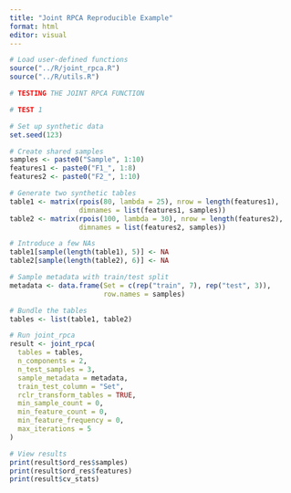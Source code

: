 ```yaml
---
title: "Joint RPCA Reproducible Example"
format: html
editor: visual
---
```


```r
# Load user-defined functions
source("../R/joint_rpca.R")
source("../R/utils.R")

# TESTING THE JOINT RPCA FUNCTION

# TEST 1

# Set up synthetic data
set.seed(123)

# Create shared samples
samples <- paste0("Sample", 1:10)
features1 <- paste0("F1_", 1:8)
features2 <- paste0("F2_", 1:10)

# Generate two synthetic tables
table1 <- matrix(rpois(80, lambda = 25), nrow = length(features1),
                 dimnames = list(features1, samples))
table2 <- matrix(rpois(100, lambda = 30), nrow = length(features2),
                 dimnames = list(features2, samples))

# Introduce a few NAs
table1[sample(length(table1), 5)] <- NA
table2[sample(length(table2), 6)] <- NA

# Sample metadata with train/test split
metadata <- data.frame(Set = c(rep("train", 7), rep("test", 3)),
                       row.names = samples)

# Bundle the tables
tables <- list(table1, table2)

# Run joint_rpca
result <- joint_rpca(
  tables = tables,
  n_components = 2,
  n_test_samples = 3,
  sample_metadata = metadata,
  train_test_column = "Set",
  rclr_transform_tables = TRUE,
  min_sample_count = 0,
  min_feature_count = 0,
  min_feature_frequency = 0,
  max_iterations = 5
)

# View results
print(result$ord_res$samples)
print(result$ord_res$features)
print(result$cv_stats)

```
